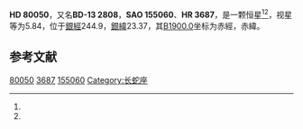 {{Starbox begin
| name = HD 80050
}}
{{Starbox observe
| epoch = [[J2000.0|J2000.0]]
| constell = {{星座名待查}}<ref name=SIMBAD>{{cite web
 | url=http://simbad.u-strasbg.fr/simbad/sim-id?Ident=HR+3687
 | title=Pulsating variable Star
 | publisher=Centre de Données astronomiques de Strasbourg
 | work=SIMBAD
 | accessdate=2012-07-13
 | archive-date=2016-03-17
 | archive-url=https://web.archive.org/web/20160317082046/http://simbad.u-strasbg.fr/simbad/sim-id?Ident=HR+3687
 | dead-url=no
 }}</ref><ref name=DATA>{{cite web
 | url=http://vizier.u-strasbg.fr/viz-bin/VizieR-5?-out.add=.&-source=5050&-corr=PK=HR&-out.max=9999&HR=3687
 | title=VizieR Detailed Page
 | accessdate=2012-07-13
 | archive-date=2016-03-04
 | archive-url=https://web.archive.org/web/20160304233957/http://vizier.u-strasbg.fr/viz-bin/VizieR-5?-out.add=.&-source=5050&-corr=PK=HR&-out.max=9999&HR=3687
 | dead-url=no
 }}</ref>
| 星官 = 
| ra = {{RA|9|17|7.5}}<ref name=SIMBAD /><ref name=DATA />
| dec = {{DEC|-14|34|25}}<ref name=SIMBAD /><ref name=DATA />
| appmag_v = 5.84<ref name=SIMBAD /><ref name=DATA />
}}
{{Starbox character
| class = gK0<ref name=SIMBAD /><ref name=DATA />
| b-v = 1.06<ref name=SIMBAD /><ref name=DATA />
| u-b = 0.9<ref name=SIMBAD /><ref name=DATA />
| r-i = <ref name=SIMBAD /><ref name=DATA />
| variable = 
}}
{{Starbox astrometry
| radial_v = 0.9
| prop_mo_ra = -37
| parallax = 
| p_error = 
}}
{{Starbox catalog
| names =BD-13 2808，[[SAO星表|SAO]] 155060，[[HD星表|HD]] 80050，[[HR星表|HR]] 3687}}
{{Starbox reference |Simbad=HR+3687}}
{{Starbox end}}

'''HD 80050'''，又名'''BD-13 2808'''，'''SAO 155060'''、'''HR 3687'''，是一颗恒星<ref name=SIMBAD /><ref name=DATA />，视星等为5.84，位于[[銀道座標系|銀經]]244.9，[[銀道座標系|銀緯]]23.37，其[[B1900.0|B1900.0]]坐标为赤經{{RA|9|12|23}}，赤緯{{DEC|-14|23.37|20}}。

== 参考文献 ==
{{reflist}}

{{star-stub}}

[[Category:HD和HDE天體|80050]]
[[Category:HR天體|3687]]
[[Category:SAO天體|155060]]
[[Category:长蛇座|Category:长蛇座]]